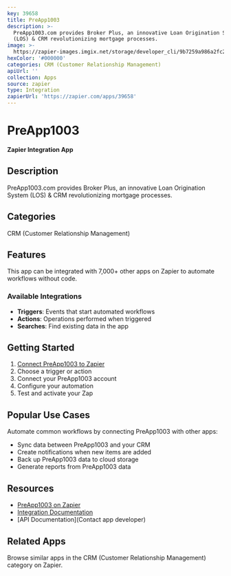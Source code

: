 ```yaml
---
key: 39658
title: PreApp1003
description: >-
  PreApp1003.com provides Broker Plus, an innovative Loan Origination System
  (LOS) & CRM revolutionizing mortgage processes.
image: >-
  https://zapier-images.imgix.net/storage/developer_cli/9b7259a986a2fc28ef6a94e40afbd387_2.png?auto=format%2Ccompress&ixlib=python-3.0.0&q=50
hexColor: '#000000'
categories: CRM (Customer Relationship Management)
apiUrl: ''
collection: Apps
source: zapier
type: Integration
zapierUrl: 'https://zapier.com/apps/39658'
---
```

# PreApp1003

**Zapier Integration App**

## Description

PreApp1003.com provides Broker Plus, an innovative Loan Origination System (LOS) & CRM revolutionizing mortgage processes.

## Categories

CRM (Customer Relationship Management)

## Features

This app can be integrated with 7,000+ other apps on Zapier to automate workflows without code.

### Available Integrations

- **Triggers**: Events that start automated workflows
- **Actions**: Operations performed when triggered
- **Searches**: Find existing data in the app

## Getting Started

1. [Connect PreApp1003 to Zapier](https://zapier.com/apps/39658)
2. Choose a trigger or action
3. Connect your PreApp1003 account
4. Configure your automation
5. Test and activate your Zap

## Popular Use Cases

Automate common workflows by connecting PreApp1003 with other apps:

- Sync data between PreApp1003 and your CRM
- Create notifications when new items are added
- Back up PreApp1003 data to cloud storage
- Generate reports from PreApp1003 data

## Resources

- [PreApp1003 on Zapier](https://zapier.com/apps/39658)
- [Integration Documentation](https://zapier.com/apps/39658/integrations)
- [API Documentation](Contact app developer)

## Related Apps

Browse similar apps in the CRM (Customer Relationship Management) category on Zapier.
